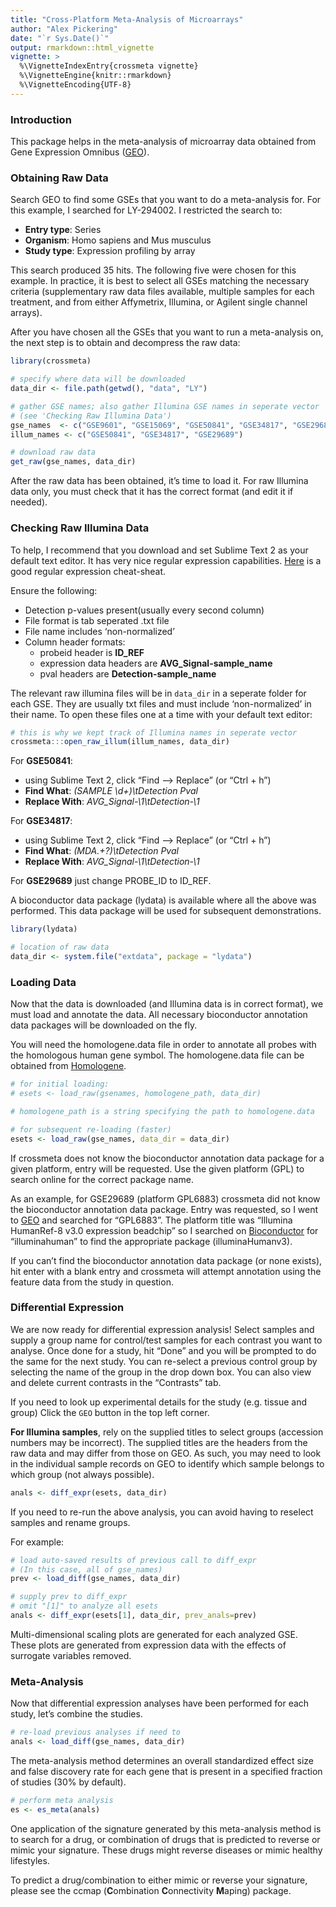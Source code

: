 ```yaml
---
title: "Cross-Platform Meta-Analysis of Microarrays"
author: "Alex Pickering"
date: "`r Sys.Date()`"
output: rmarkdown::html_vignette
vignette: >
  %\VignetteIndexEntry{crossmeta vignette}
  %\VignetteEngine{knitr::rmarkdown}
  %\VignetteEncoding{UTF-8}
---
```


### Introduction
This package helps in the meta-analysis of microarray data obtained from Gene
Expression Omnibus ([GEO](http://www.ncbi.nlm.nih.gov/geo/)).

### Obtaining Raw Data
Search GEO to find some GSEs that you want to do a meta-analysis for. For
this example, I searched for LY-294002. I restricted the search to:

* **Entry type**: Series
* **Organism**: Homo sapiens and Mus musculus
* **Study type**: Expression profiling by array

This search produced 35 hits. The following five were chosen for this example.
In practice, it is best to select all GSEs matching the necessary criteria
(supplementary raw data files available, multiple samples for each treatment,
and from either Affymetrix, Illumina, or Agilent single channel arrays).

After you have chosen all the GSEs that you want to run a meta-analysis on,
the next step is to obtain and decompress the raw data:
  
```r
library(crossmeta)

# specify where data will be downloaded
data_dir <- file.path(getwd(), "data", "LY")

# gather GSE names; also gather Illumina GSE names in seperate vector 
# (see 'Checking Raw Illumina Data')
gse_names  <- c("GSE9601", "GSE15069", "GSE50841", "GSE34817", "GSE29689")
illum_names <- c("GSE50841", "GSE34817", "GSE29689")
```

```r
# download raw data
get_raw(gse_names, data_dir)
```

After the raw data has been obtained, it's time to load it. For raw Illumina
data only, you must check that it has the correct format (and edit it if needed).

### Checking Raw Illumina Data
To help, I recommend that you download and set Sublime Text 2 as your default
text editor. It has very nice regular expression capabilities.
[Here](https://www.cheatography.com/davechild/cheat-sheets/regular-expressions/)
is a good regular expression cheat-sheat.

Ensure the following:

* Detection p-values present(usually every second column)
* File format is tab seperated .txt file 
* File name includes 'non-normalized'
* Column header formats:
    * probeid header is __ID_REF__
    * expression data headers are __AVG_Signal-sample_name__
    * pval headers are __Detection-sample_name__

The relevant raw illumina files will be in `data_dir` in a seperate folder for 
each GSE. They are usually txt files and must include 'non-normalized' in their
name. To open these files one at a time with your default text editor:

```r
# this is why we kept track of Illumina names in seperate vector
crossmeta:::open_raw_illum(illum_names, data_dir)
```


For **GSE50841**:

* using Sublime Text 2, click "Find --> Replace" (or "Ctrl + h")
* __Find What__: _(SAMPLE \\d+)\\tDetection Pval_
* __Replace With__: _AVG_Signal-\\1\\tDetection-\\1_


For **GSE34817**:

* using Sublime Text 2, click "Find --> Replace" (or "Ctrl + h")
* __Find What__: _(MDA.+?)\\tDetection Pval_
* __Replace With__: _AVG_Signal-\\1\\tDetection-\\1_

For **GSE29689** just change PROBE_ID to ID_REF.

A bioconductor data package (lydata) is available where all the above was 
performed. This data package will be used for subsequent demonstrations.

```r
library(lydata)

# location of raw data
data_dir <- system.file("extdata", package = "lydata")
```

### Loading Data

Now that the data is downloaded (and Illumina data is in correct format), we
must load and annotate the data. All necessary bioconductor annotation data
packages will be downloaded on the fly. 

You will need the homologene.data file in order to annotate all probes with the
homologous human gene symbol. The homologene.data file can be obtained from
[Homologene](http://1.usa.gov/240COzR).


```r
# for initial loading:
# esets <- load_raw(gsenames, homologene_path, data_dir)

# homologene_path is a string specifying the path to homologene.data

# for subsequent re-loading (faster)
esets <- load_raw(gse_names, data_dir = data_dir)
```


If crossmeta does not know the bioconductor annotation data package for a given
platform, entry will be requested. Use the given platform (GPL) to search online
for the correct package name. 

As an example, for GSE29689 (platform GPL6883) crossmeta did not know the 
bioconductor annotation data package. Entry was requested, so I went to [GEO](http://www.ncbi.nlm.nih.gov/geo/) and searched for "GPL6883". The platform 
title was "Illumina HumanRef-8 v3.0 expression beadchip" so I searched on [Bioconductor](https://bioconductor.org/) for "illuminahuman" to find the 
appropriate package (illuminaHumanv3).

If you can't find the bioconductor annotation data package (or none exists), hit
enter with a blank entry and crossmeta will attempt annotation using the
feature data from the study in question.


### Differential Expression

We are now ready for differential expression analysis! Select samples and supply
a group name for control/test samples for each contrast you want to analyse.
Once done for a study, hit "Done" and you will be prompted to do the same for
the next study.  You can re-select a previous control group by selecting the 
name of the group in the drop down box. You can also view and delete current 
contrasts in the "Contrasts" tab.

If you need to look up experimental details for the study (e.g. tissue and group)
Click the `GEO` button in the top left corner.

**For Illumina samples**, rely on the supplied titles to select groups 
(accession numbers may be incorrect). The supplied titles are the headers from 
the raw data and may differ from those on GEO. As such, you may need to look in 
the individual sample records on GEO to identify which sample belongs to which
group (not always possible).

```r
anals <- diff_expr(esets, data_dir)
```

If you need to re-run the above analysis, you can avoid having to reselect 
samples and rename groups.

For example:

```r
# load auto-saved results of previous call to diff_expr
# (In this case, all of gse_names)
prev <- load_diff(gse_names, data_dir)

# supply prev to diff_expr
# omit "[1]" to analyze all esets
anals <- diff_expr(esets[1], data_dir, prev_anals=prev)
```

Multi-dimensional scaling plots are generated for each analyzed GSE. 
These plots are generated from expression data with the effects of surrogate 
variables removed.

### Meta-Analysis

Now that differential expression analyses have been performed for each study,
let's combine the studies.

```r
# re-load previous analyses if need to
anals <- load_diff(gse_names, data_dir)
```

The meta-analysis method determines an overall standardized effect size and 
false discovery rate for each gene that is present in a specified fraction of 
studies (30% by default). 

```r
# perform meta analysis
es <- es_meta(anals)
```

One application of the signature generated by this meta-analysis method is to 
search for a drug, or combination of drugs that is predicted to reverse or mimic
your signature. These drugs might reverse diseases or mimic healthy lifestyles.

To predict a drug/combination to either mimic or reverse your signature, please
see the ccmap (**C**ombination **C**onnectivity **M**aping) package.
